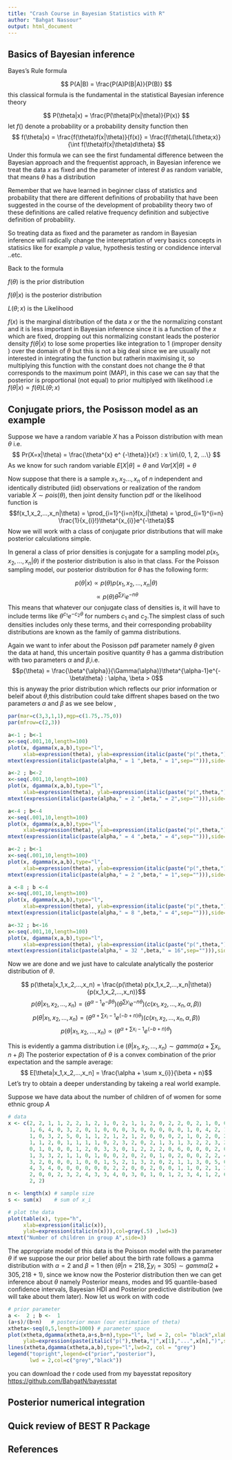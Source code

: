 ```yaml
---
title: "Crash Course in Bayesian Statistics with R"
author: "Bahgat Nassour"
output: html_document
---
```


## Basics of Bayesian inference 

Bayes's Rule formula 

$$ P(A|B) = \frac{P(A)P(B|A)}{P(B)} $$
this classical formula is the fundamental in the statistical Bayesian inference theory

$$ P(\theta|x) = \frac{P(\theta)P(x|\theta)}{P(x)} $$
let $f ()$ denote a probability or a probability density function then 
$$ f(\theta|x) = \frac{f(\theta)f(x|\theta)}{f(x)} =  \frac{f(\theta)L(\theta;x)}{\int f(\theta)f(x|\theta)d\theta} $$
\newline
Under this formula we can see the first fundamental difference between the Bayesian approach and the frequentist approach, in Bayesian inference we treat the data $x$ as fixed and the parameter of interest $\theta$ as random variable, that means $\theta$ has a distribution

\newline
Remember that we have learned in beginner class of statistics and probability that there are different definitions of probability that have been suggested in the course of the development of probability theory two of these definitions are called relative frequency definition and subjective definition of probability.

\newline
So treating data as fixed and the parameter as random in Bayesian inference will radically change the intereprtation of very basics concepts in statisics like for example $p$ value, hypothesis testing or condidence interval ..etc.  

\newline
Back to the formula

\newline
$f(\theta)$ is the prior distribution 

\newline
$f(\theta|x)$ is the posterior distribution  

\newline
$L(\theta;x)$ is the Likelihood 

\newline
$f(x)$ is the marginal distribution of the data $x$ or the the normalizing constant and it is less important in Bayesian inference since it is a function of the $x$ which are fixed, dropping out this  normalizing constant leads the posterior density $f(\theta|x)$ to lose some properties like integration to 1 (improper density ) over the domain of $\theta$ but this is not a big deal since we are usually not interested in integrating the function but ratherin maximising it, so multiplying this function with the constant does not change the $\theta$ that corresponds to the maximum point (MAP), in this case we can say that the posterior is proportional (not equal) to prior multiplyed with likelihood i.e $f(\theta|x) \propto f(\theta) L(\theta;x)$

## Conjugate priors, the Posisson model as an example
Suppose we have a random variable $X$ has a Poisson distribution with mean $\theta$ i.e. 
$$ Pr(X=x|\theta) = \frac{\theta^{x} e^ {-\theta}}{x!} : x \in\{0, 1, 2, ...\} $$
As we know for such random variable $E[X|\theta] = \theta$ and $Var[X|\theta] = \theta$

\newline
Now suppose that there is a sample $x_{1},x_{2} . . . , x_{n}$ of $n$ independent and identically distributed (iid) observations or realization of the random variable $X \sim pois(\theta)$, then joint density function pdf or the likelihood function is 
$$f(x_1,x_2,...,x_n|\theta) = \prod_{i=1}^{i=n}f(x_i|\theta) =  \prod_{i=1}^{i=n} \frac{1}{x_{i}!}\theta^{x_{i}}e^{-\theta}$$
\newline 
Now we will work with a class of conjugate prior distributions that will
make posterior calculations simple.

\newline 

In general a class of prior densities is conjugate for a sampling model $p(x_1,x_2,...,x_n|\theta)$ if the posterior distribution is also in that class. For the Poisson sampling model, our posterior distribution for $\theta$ has the following form:

$$p(\theta|x) \propto p(\theta) p(x_1,x_2,...,x_n|\theta)$$
$$\propto p(\theta)\theta^{\sum y_{i}}e^{-n\theta}$$
This means that whatever our conjugate class of densities is, it will have
to include terms like $\theta^{c_{1}}e^{-c_{2}\theta}$ for numbers $c_{1}$ and $c_{2}$.The simplest class of such densities includes only these terms, and their corresponding probability
distributions are known as the family of gamma distributions.

\newline
Again we want to infer about the Posisson pdf parameter namely $\theta$ given the data at hand, this uncertain positive quantity $\theta$ has a gamma distribution with two parameters $\alpha$ and $\beta$,i.e.
$$p(\theta) = \frac{\beta^{\alpha}}{\Gamma(\alpha)}\theta^{\alpha-1}e^{-\beta\theta} : \alpha, \beta > 0$$
this is anyway the prior distribution which reflects our prior information or beleif about $\theta$,this distribution could take diffrent shapes based on the two parameters $\alpha$ and $\beta$ as we see below ,

\newline
```r
par(mar=c(3,3,1,1),mgp=c(1.75,.75,0))
par(mfrow=c(2,3))

a<-1 ; b<-1
x<-seq(.001,10,length=100)
plot(x, dgamma(x,a,b),type="l",
     xlab=expression(theta), ylab=expression(italic(paste("p(",theta,")",sep=""))))
mtext(expression(italic(paste(alpha," = 1 ",beta," = 1",sep=""))),side=3,line=.12,cex=.8)

a<-2 ; b<-2
x<-seq(.001,10,length=100)
plot(x, dgamma(x,a,b),type="l",
     xlab=expression(theta), ylab=expression(italic(paste("p(",theta,")",sep=""))))
mtext(expression(italic(paste(alpha," = 2 ",beta," = 2",sep=""))),side=3,line=.12,cex=.8)

a<-4 ; b<-4
x<-seq(.001,10,length=100)
plot(x, dgamma(x,a,b),type="l",
     xlab=expression(theta), ylab=expression(italic(paste("p(",theta,")",sep=""))))
mtext(expression(italic(paste(alpha," = 4 ",beta," = 4",sep=""))),side=3,line=.12,cex=.8)

a<-2 ; b<-1
x<-seq(.001,10,length=100)
plot(x, dgamma(x,a,b),type="l",
     xlab=expression(theta), ylab=expression(italic(paste("p(",theta,")",sep=""))))
mtext(expression(italic(paste(alpha," = 2 ",beta," = 1",sep=""))),side=3,line=.12,cex=.8)

a <-8 ; b <-4
x<-seq(.001,10,length=100)
plot(x, dgamma(x,a,b),type="l",
     xlab=expression(theta), ylab=expression(italic(paste("p(",theta,")",sep=""))))
mtext(expression(italic(paste(alpha," = 8 ",beta," = 4",sep=""))),side=3,line=.12,cex=.8)

a<-32 ; b<-16
x<-seq(.001,10,length=100)
plot(x, dgamma(x,a,b),type="l",
     xlab=expression(theta), ylab=expression(italic(paste("p(",theta,")",sep=""))))
mtext(expression(italic(paste(alpha," = 32 ",beta," = 16",sep=""))),side=3,line=.12,cex=.8)
```

\newline 
Now we are done and we just have to calculate analytically the posterior distribution of $\theta$.

$$  p(\theta|x_1,x_2,...,x_n) = \frac{p(\theta) p(x_1,x_2,...,x_n|\theta)}{p(x_1,x_2,...,x_n)}$$
$$ p(\theta|x_1,x_2,...,x_n)  = (\theta^{\alpha-1}e^{-\beta\theta})(\theta^{\sum y_{i}}e^{-n\theta})(c(x_1,x_2,...,x_n,\alpha, \beta))$$
$$ p(\theta|x_1,x_2,...,x_n)  = (\theta^{\alpha + \sum x_{i} - 1}e^{(-b+n)\theta}) (c(x_1,x_2,...,x_n,\alpha, \beta))$$
$$ p(\theta|x_1,x_2,...,x_n) \propto (\theta^{\alpha + \sum x_{i} - 1}e^{(-b+n)\theta}) $$

This is evidently a gamma distribution i.e $(\theta|x_1,x_2,...,x_n) \sim gamma(\alpha + \sum x_{i}, n + \beta )$
The posterior expectation of $\theta$ is a convex combination of the prior expectation and the sample average:
$$ E[\theta|x_1,x_2,...,x_n] = \frac{\alpha + \sum x_{i}}{\beta + n}$$
Let’s try to obtain a deeper understanding by takeing a real world example.

\newline 
Suppose we have data about the number of children of of women for some ethnic group $A$
```r
# data 
x <- c(2, 2, 1, 1, 2, 2, 1, 2, 1, 0, 2, 1, 1, 2, 0, 2, 2, 0, 2, 1, 0, 0, 3, 6, 
       1, 6, 4, 0, 3, 2, 0, 1, 0, 0, 0, 3, 0, 0, 0, 0, 0, 1, 0, 4, 2, 1, 0, 0, 
       1, 0, 3, 2, 5, 0, 1, 1, 2, 1, 2, 1, 2, 0, 0, 0, 2, 1, 0, 2, 0, 2, 4, 1, 
       1, 1, 2, 0, 1, 1, 1, 1, 0, 2, 3, 2, 0, 2, 1, 3, 1, 3, 2, 2, 3, 2, 0, 0, 
       0, 1, 0, 0, 0, 1, 2, 0, 3, 3, 0, 1, 2, 2, 2, 0, 6, 0, 0, 0, 2, 0, 1, 1, 
       1, 3, 3, 2, 1, 1, 0, 1, 0, 0, 2, 0, 2, 0, 1, 0, 2, 0, 0, 2, 2, 4, 1, 2, 
       3, 2, 0, 0, 0, 1, 0, 0, 1, 5, 2, 1, 3, 2, 0, 2, 1, 1, 3, 0, 5, 0, 0, 2, 
       4, 3, 4, 0, 0, 0, 0, 0, 0, 2, 2, 0, 0, 2, 0, 0, 1, 1, 0, 2, 1, 3, 3, 2, 
       2, 0, 0, 2, 3, 2, 4, 3, 3, 4, 0, 3, 0, 1, 0, 1, 2, 3, 4, 1, 2, 6, 2, 1, 
       2, 2)

n <- length(x) # sample size 
s <- sum(x)    # sum of x_i

# plot the data 
plot(table(x), type="h",
     xlab=expression(italic(x)),
     ylab=expression(italic(n(x))),col=gray(.5) ,lwd=3)
mtext("Number of children in group A",side=3)

```

The appropriate model of this data is the Poisson model with  the parameter $\theta$ if we suppose the our prior belief about the birth rate follows a gamma distribution with $\alpha = 2$ and $\beta = 1$ then $(\theta|n = 218, \sum y_{i} = 305) \sim gamma (2 + 305, 218 + 1 )$, since we know now the Posterior distribution then we can get inference about $\theta$ namely Posterior means, modes and $95%$ quantile-based confidence intervals, Bayesian HDI and Posterior predictive  distribution (we will take about them later). Now let us work on with code 

```r
# prior parameter
a <-  2 ; b <-  1
(a+s)/(b+n)   # posterior mean (our estimation of theta)
xtheta<-seq(0,5,length=1000) # parameter space
plot(xtheta,dgamma(xtheta,a+s,b+n),type="l", lwd = 2, col= "black",xlab=expression(theta),
     ylab=expression(paste(italic("p("),theta,"|",x[1],"...",x[n],")",sep="")))
lines(xtheta,dgamma(xtheta,a,b),type="l",lwd=2, col = "grey")
legend("topright",legend=c("prior","posterior"),
       lwd = 2,col=c("grey","black"))
```

you can download the r code used  from my bayesstat repository <https://github.com/BahgatN/bayesstat>

## Posterior numerical integration 

## Quick review of BEST R Package

## References
